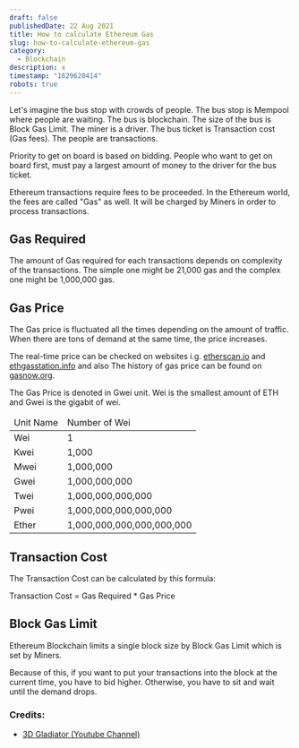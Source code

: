 ```yaml
---
draft: false
publishedDate: 22 Aug 2021
title: How to calculate Ethereum Gas
slug: how-to-calculate-ethereum-gas
category:
  - Blockchain
description: x
timestamp: "1629620414"
robots: true
---
```

Let's imagine the bus stop with crowds of people. The bus stop is Mempool where people are waiting. The bus is blockchain. The size of the bus is Block Gas Limit. The miner is a driver. The bus ticket is Transaction cost (Gas fees). The people are transactions.

Priority to get on board is based on bidding. People who want to get on board first, must pay a largest amount of money to the driver for the bus ticket.

Ethereum transactions require fees to be proceeded. In the Ethereum world, the fees are called "Gas" as well. It will be charged by Miners in order to process transactions. 

## Gas Required

The amount of Gas required for each transactions depends on complexity of the transactions. The simple one might be 21,000 gas and the complex one might be 1,000,000 gas. 

## Gas Price

The Gas price is fluctuated all the times depending on the amount of traffic. When there are tons of demand at the same time, the price increases.

The real-time price can be checked on websites i.g. [etherscan.io](https://etherscan.io/gastracker) and [ethgasstation.info](https://ethgasstation.info) and also The history of gas price can be found on [gasnow.org](https://www.gasnow.org)[](https://ethereumprice.org/gas/).

The Gas Price is denoted in Gwei unit. Wei is the smallest amount of ETH and Gwei is the gigabit of wei.

<table>
<thead>
<tr><td>Unit Name</td><td>Number of Wei</td></tr>
</thead>
<tbody>
<tr><td>Wei</td><td>1</td></tr>
<tr><td>Kwei</td><td>1,000</td></tr>
<tr><td>Mwei</td><td>1,000,000</td></tr>
<tr><td>Gwei</td><td>1,000,000,000</td></tr>
<tr><td>Twei</td><td>1,000,000,000,000</td></tr>
<tr><td>Pwei</td><td>1,000,000,000,000,000</td></tr>
<tr><td>Ether</td><td>1,000,000,000,000,000,000</td></tr>
</tbody>
</table>

## Transaction Cost

The Transaction Cost can be calculated by this formula:

Transaction Cost = Gas Required * Gas Price

## Block Gas Limit

Ethereum Blockchain limits a single block size by Block Gas Limit which is set by Miners. 

Because of this, if you want to put your transactions into the block at the current time, you have to bid higher. Otherwise, you have to sit and wait until the demand drops.

### Credits:

* [3D Gladiator (Youtube Channel)](https://www.youtube.com/watch?v=2RrbMy6SD_A)
